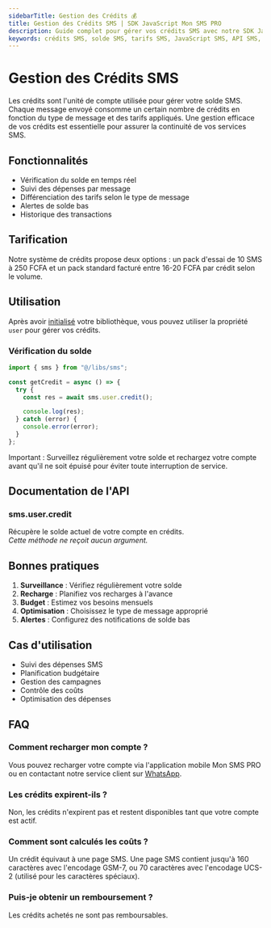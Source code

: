 ```yaml
---
sidebarTitle: Gestion des Crédits 💰
title: Gestion des Crédits SMS | SDK JavaScript Mon SMS PRO
description: Guide complet pour gérer vos crédits SMS avec notre SDK JavaScript. Surveillez votre solde, comprenez les tarifs et gérez efficacement vos dépenses SMS.
keywords: crédits SMS, solde SMS, tarifs SMS, JavaScript SMS, API SMS, TypeScript SMS, recharge SMS, message flash, coût SMS, gestion crédits
---
```



# Gestion des Crédits SMS

Les crédits sont l'unité de compte utilisée pour gérer votre solde SMS. Chaque message envoyé consomme un certain nombre de crédits en fonction du type de message et des tarifs appliqués. Une gestion efficace de vos crédits est essentielle pour assurer la continuité de vos services SMS.

## Fonctionnalités

- Vérification du solde en temps réel
- Suivi des dépenses par message
- Différenciation des tarifs selon le type de message
- Alertes de solde bas
- Historique des transactions

## Tarification

<Callout type="info" emoji="ℹ️">
  Notre système de crédits propose deux options : un pack d'essai de 10 SMS à
  250 FCFA et un pack standard facturé entre 16-20 FCFA par crédit selon le
  volume.
</Callout>

## Utilisation

Après avoir [initialisé](/libs/js/get-started/#init) votre bibliothèque, vous pouvez utiliser la propriété `user` pour gérer vos crédits.

### Vérification du solde

```ts filename="/api/credit" showLineNumbers {1,5}
import { sms } from "@/libs/sms";

const getCredit = async () => {
  try {
    const res = await sms.user.credit();

    console.log(res);
  } catch (error) {
    console.error(error);
  }
};
```

<Callout type="warning" emoji="⚠️">
  Important : Surveillez régulièrement votre solde et rechargez votre compte
  avant qu'il ne soit épuisé pour éviter toute interruption de service.
</Callout>

## Documentation de l'API

### sms.user.credit

Récupère le solde actuel de votre compte en crédits.<br />
_Cette méthode ne reçoit aucun argument._

## Bonnes pratiques

1. **Surveillance** : Vérifiez régulièrement votre solde
2. **Recharge** : Planifiez vos recharges à l'avance
3. **Budget** : Estimez vos besoins mensuels
4. **Optimisation** : Choisissez le type de message approprié
5. **Alertes** : Configurez des notifications de solde bas

## Cas d'utilisation

- Suivi des dépenses SMS
- Planification budgétaire
- Gestion des campagnes
- Contrôle des coûts
- Optimisation des dépenses

## FAQ

### Comment recharger mon compte ?

Vous pouvez recharger votre compte via l'application mobile Mon SMS PRO ou en contactant notre service client sur [WhatsApp](https://wa.me/2250708517414).

### Les crédits expirent-ils ?

Non, les crédits n'expirent pas et restent disponibles tant que votre compte est actif.

### Comment sont calculés les coûts ?

Un crédit équivaut à une page SMS. Une page SMS contient jusqu'à 160 caractères avec l'encodage GSM-7, ou 70 caractères avec l'encodage UCS-2 (utilisé pour les caractères spéciaux).

### Puis-je obtenir un remboursement ?

Les crédits achetés ne sont pas remboursables.
